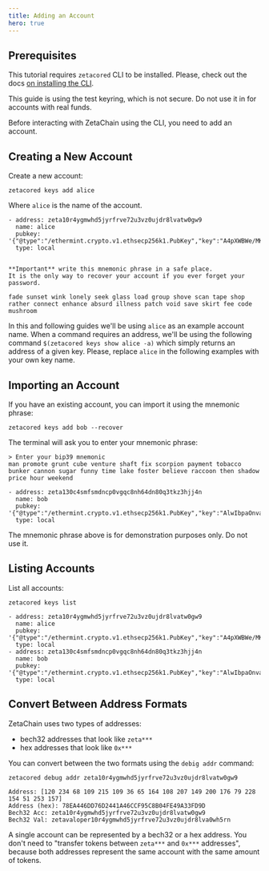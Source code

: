 ```yaml
---
title: Adding an Account
hero: true
---
```



## Prerequisites

This tutorial requires `zetacored` CLI to be installed. Please, check out the
docs [on installing the CLI](/developers/cli/setup).

<Alert variant="danger">
  This guide is using the test keyring, which is not secure. Do not use it in for accounts with real funds.
</Alert>

Before interacting with ZetaChain using the CLI, you need to add an account.

## Creating a New Account

Create a new account:

```
zetacored keys add alice
```

Where `alice` is the name of the account.

```
- address: zeta10r4ygmwhd5jyrfrve72u3vz0ujdr8lvatw0gw9
  name: alice
  pubkey: '{"@type":"/ethermint.crypto.v1.ethsecp256k1.PubKey","key":"A4pXWBWe/MK8gRhBCuOgeVZu33IaMX08TYTznbHiUg5R"}'
  type: local


**Important** write this mnemonic phrase in a safe place.
It is the only way to recover your account if you ever forget your password.

fade sunset wink lonely seek glass load group shove scan tape shop rather connect enhance absurd illness patch void save skirt fee code mushroom
```

In this and following guides we'll be using `alice` as an example account name.
When a command requires an address, we'll be using the following command
`$(zetacored keys show alice -a)` which simply returns an address of a given
key. Please, replace `alice` in the following examples with your own key name.

## Importing an Account

If you have an existing account, you can import it using the mnemonic phrase:

```
zetacored keys add bob --recover
```

The terminal will ask you to enter your mnemonic phrase:

```
> Enter your bip39 mnemonic
man promote grunt cube venture shaft fix scorpion payment tobacco bunker cannon sugar funny time lake foster believe raccoon then shadow price hour weekend

- address: zeta130c4smfsmdncp0vgqc8nh64dn80q3tkz3hjj4n
  name: bob
  pubkey: '{"@type":"/ethermint.crypto.v1.ethsecp256k1.PubKey","key":"AlwIbpaOnvauaiRXTGZgyzRBqexCUUvwzACG+j4KzceW"}'
  type: local
```

The mnemonic phrase above is for demonstration purposes only. Do not use it.

## Listing Accounts

List all accounts:

```
zetacored keys list
```

```
- address: zeta10r4ygmwhd5jyrfrve72u3vz0ujdr8lvatw0gw9
  name: alice
  pubkey: '{"@type":"/ethermint.crypto.v1.ethsecp256k1.PubKey","key":"A4pXWBWe/MK8gRhBCuOgeVZu33IaMX08TYTznbHiUg5R"}'
  type: local
- address: zeta130c4smfsmdncp0vgqc8nh64dn80q3tkz3hjj4n
  name: bob
  pubkey: '{"@type":"/ethermint.crypto.v1.ethsecp256k1.PubKey","key":"AlwIbpaOnvauaiRXTGZgyzRBqexCUUvwzACG+j4KzceW"}'
  type: local
```

## Convert Between Address Formats

ZetaChain uses two types of addresses:

- bech32 addresses that look like `zeta***`
- hex addresses that look like `0x***`

You can convert between the two formats using the `debig addr` command:

```
zetacored debug addr zeta10r4ygmwhd5jyrfrve72u3vz0ujdr8lvatw0gw9
```

```
Address: [120 234 68 109 215 109 36 65 164 108 207 149 200 176 79 228 154 51 253 157]
Address (hex): 78EA446DD76D2441A46CCF95C8B04FE49A33FD9D
Bech32 Acc: zeta10r4ygmwhd5jyrfrve72u3vz0ujdr8lvatw0gw9
Bech32 Val: zetavaloper10r4ygmwhd5jyrfrve72u3vz0ujdr8lva0wh5rn
```

A single account can be represented by a bech32 or a hex address. You don't need
to "transfer tokens between `zeta***` and `0x***` addresses", because both
addresses represent the same account with the same amount of tokens.
